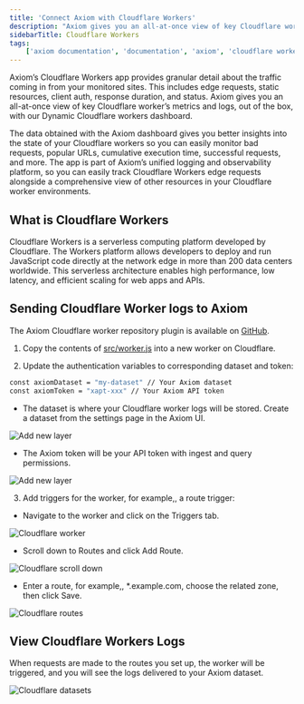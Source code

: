```yaml
---
title: 'Connect Axiom with Cloudflare Workers'
description: "Axiom gives you an all-at-once view of key Cloudflare worker’s metrics and logs, out of the box, with our Dynamic Cloudflare workers dashboard."
sidebarTitle: Cloudflare Workers
tags:
    ['axiom documentation', 'documentation', 'axiom', 'cloudflare workers', 'requests', 'edge network', 'route trigger', 'cloudflare']
---
```


Axiom’s Cloudflare Workers app provides granular detail about the traffic coming in from your monitored sites. This includes edge requests, static resources, client auth, response duration, and status. Axiom gives you an all-at-once view of key Cloudflare worker’s metrics and logs, out of the box, with our Dynamic Cloudflare workers dashboard.

The data obtained with the Axiom dashboard gives you better insights into the state of your Cloudflare workers so you can easily monitor bad requests, popular URLs, cumulative execution time, successful requests, and more. The app is part of Axiom’s unified logging and observability platform, so you can easily track Cloudflare Workers edge requests alongside a comprehensive view of other resources in your Cloudflare worker environments.

## What is Cloudflare Workers

Cloudflare Workers is a serverless computing platform developed by Cloudflare. The Workers platform allows developers to deploy and run JavaScript code directly at the network edge in more than 200 data centers worldwide. This serverless architecture enables high performance, low latency, and efficient scaling for web apps and APIs.

## Sending Cloudflare Worker logs to Axiom

The Axiom Cloudflare worker repository plugin is available on [GitHub](https://github.com/axiomhq/axiom-cloudflare-workers).

1. Copy the contents of [src/worker.js](https://github.com/axiomhq/axiom-cloudflare-workers/blob/main/src/worker.js) into a new worker on Cloudflare.

2. Update the authentication variables to corresponding dataset and token:

```bash
const axiomDataset = "my-dataset" // Your Axiom dataset
const axiomToken = "xapt-xxx" // Your Axiom API token
```

- The dataset is where your Cloudflare worker logs will be stored. Create a dataset from the settings page in the Axiom UI.

<Frame caption="Add new layer">
  <img src="/doc-assets/shots/cloudflare-datasets.png" alt="Add new layer" />
</Frame>

- The Axiom token will be your API token with ingest and query permissions.

<Frame caption="Add new layer">
  <img src="/doc-assets/shots/cloudflare-api-token.png" alt="Add new layer" />
</Frame>

3. Add triggers for the worker, for example,, a route trigger:

- Navigate to the worker and click on the Triggers tab.

<Frame caption="Cloudflare worker">
  <img src="/doc-assets/shots/cloudflare-worker-triggers.png" alt="Cloudflare worker" />
</Frame>

- Scroll down to Routes and click Add Route.

<Frame caption="Cloudflare scroll down">
  <img src="/doc-assets/shots/cloudflare-add-routes.png" alt="Cloudflare scroll down" />
</Frame>

- Enter a route, for example,, *.example.com, choose the related zone, then click Save.

<Frame caption="Cloudflare routes">
  <img src="/doc-assets/shots/cloudflare-click-save.png" alt="Cloudflare routes" />
</Frame>

## View Cloudflare Workers Logs

When requests are made to the routes you set up, the worker will be triggered, and you will see the logs delivered to your Axiom dataset.

<Frame caption="Cloudflare datasets">
  <img src="/doc-assets/shots/cloudflare-datasets-logs.png" alt="Cloudflare datasets" />
</Frame>
